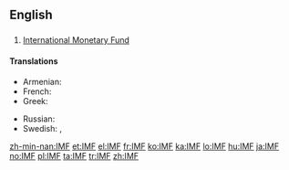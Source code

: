 ==English==

==={{initialism-old|en}}===
{{head|en}}

# [[International Monetary Fund]]

====Translations====
{{trans-top|International Monetary Fund}}
* Armenian: {{t|hy|ԱՄՀ|tr=AMH}}
* French: {{t+|fr|FMI|m}}
* Greek: {{t|el|ΔΝΤ|n}}
{{trans-mid}}
* Russian: {{t+|ru|МВФ|m|tr=em-ve-éf}}
* Swedish: {{t|sv|IMF}},  {{t|sv|IVF}}
{{trans-bottom}}

[[zh-min-nan:IMF]]
[[et:IMF]]
[[el:IMF]]
[[fr:IMF]]
[[ko:IMF]]
[[ka:IMF]]
[[lo:IMF]]
[[hu:IMF]]
[[ja:IMF]]
[[no:IMF]]
[[pl:IMF]]
[[ta:IMF]]
[[tr:IMF]]
[[zh:IMF]]